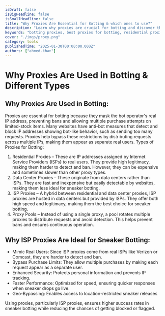 ```yaml
---
isDraft: false
isBigHeadline: false
isSmallHeadline: false
title: "Why Proxies Are Essential for Botting & which ones to use?"
description: "Learn why proxies are crucial for botting and discover the best types—residential, datacenter, and ISP proxies—to maximize success and avoid bans."
keywords: "botting proxies, best proxies for botting, residential proxies, ISP proxies, sneaker proxies, datacenter proxies, proxy pools"
cover: "./imgs/proxy.png"
category: tools
publishedTime: "2025-01-30T00:00:00.000Z"
authors: ["ahmed-khan"]
---
```



# Why Proxies Are Used in Botting & Different Types

## Why Proxies Are Used in Botting:

Proxies are essential for botting because they mask the bot operator's real IP address, preventing bans and allowing multiple purchase attempts on limited-stock items. Many websites have anti-bot measures that detect and block IP addresses showing bot-like behavior, such as sending too many requests. Proxies help bypass these restrictions by distributing requests across multiple IPs, making them appear as separate real users.
Types of Proxies for Botting:

1.	Residential Proxies – These are IP addresses assigned by Internet Service Providers (ISPs) to real users. They provide high legitimacy, making them harder to detect and ban. However, they can be expensive and sometimes slower than other proxy types.
2.	Data Center Proxies – These originate from data centers rather than ISPs. They are fast and inexpensive but easily detectable by websites, making them less ideal for sneaker botting.
3.	ISP Proxies – A hybrid between residential and data center proxies, ISP proxies are hosted in data centers but provided by ISPs. They offer both high speed and legitimacy, making them the best choice for sneaker botting.
4.	Proxy Pools – Instead of using a single proxy, a pool rotates multiple proxies to distribute requests and avoid detection. This helps prevent bans and ensures continuous operation.

## Why ISP Proxies Are Ideal for Sneaker Botting:

*	Mimic Real Users: Since ISP proxies come from real ISPs like Verizon or Comcast, they are harder to detect and ban.
*	Bypass Purchase Limits: They allow multiple purchases by making each request appear as a separate user.
*	Enhanced Security: Protects personal information and prevents IP tracking.
*	Faster Performance: Optimized for speed, ensuring quicker responses when sneaker drops go live.
*	Geo-Bypassing: Enables access to location-restricted sneaker releases.

Using proxies, particularly ISP proxies, ensures higher success rates in sneaker botting while reducing the chances of getting blocked or flagged.


<br />
<br />
<br />


